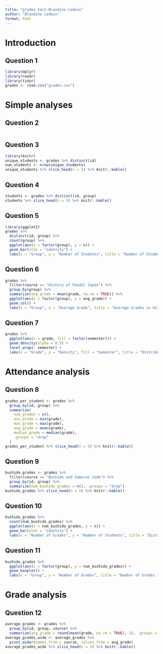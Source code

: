 ```yaml
---
title: "grades-test-Blandine-Ledoux"
author: "Blandine Ledoux"
format: html
---
```

# Introduction

## Question 1

```r
library(dplyr)
library(readr)
library(tidyr)
grades <- read.csv("grades.csv")
```

# Simple analyses

## Question 2

```r

```

## Question 3
```r
library(knitr)
unique_students <- grades %>% distinct(id)
num_students <- nrow(unique_students)
unique_students %>% slice_head(n = 5) %>% knitr::kable()
```

## Question 4

```r
students <- grades %>% distinct(id, group)
students %>% slice_head(n = 5) %>% knitr::kable()
```

## Question 5

```r
library(ggplot2)
grades %>%
  distinct(id, group) %>%
  count(group) %>%
  ggplot(aes(x = factor(group), y = n)) +
  geom_bar(stat = "identity") +
  labs(x = "Group", y = "Number of Students", title = "Number of Students per Group")
```

## Question 6

```r
grades %>%
  filter(course == "History of Feudal Japan") %>%
  group_by(group) %>%
  summarize(avg_grade = mean(grade, na.rm = TRUE)) %>%
  ggplot(aes(x = factor(group), y = avg_grade)) +
  geom_col() +
  labs(x = "Group", y = "Average Grade", title = "Average Grades in History of Feudal Japan by Group")
```

## Question 7

```r
grades %>%
  ggplot(aes(x = grade, fill = factor(semester))) +
  geom_density(alpha = 0.5) +
  facet_wrap(~ semester) +
  labs(x = "Grade", y = "Density", fill = "Semester", title = "Distribution of Grades by Semester")
```

# Attendance analysis

## Question 8

```r
grades_per_student <- grades %>%
  group_by(id, group) %>%
  summarize(
    num_grades = n(),
    min_grade = min(grade),
    max_grade = max(grade),
    avg_grade = mean(grade),
    median_grade = median(grade),
    .groups = "drop"
  )
grades_per_student %>% slice_head(n = 5) %>% knitr::kable()
```

## Question 9

```r
bushido_grades <- grades %>%
  filter(course == "Bushido and Samurai Code") %>%
  group_by(id, group) %>%
  summarize(num_bushido_grades = n(), .groups = "drop")
bushido_grades %>% slice_head(n = 5) %>% knitr::kable()
```

## Question 10

```r
bushido_grades %>%
  count(num_bushido_grades) %>%
  ggplot(aes(x = num_bushido_grades, y = n)) +
  geom_bar(stat = "identity") +
  labs(x = "Number of Grades", y = "Number of Students", title = "Distribution of Grades in Bushido and Samurai Code")
```

## Question 11

```r
bushido_grades %>%
  ggplot(aes(x = factor(group), y = num_bushido_grades)) +
  geom_boxplot() +
  labs(x = "Group", y = "Number of Grades", title = "Number of Grades in Bushido and Samurai Code by Group")
```

# Grade analysis

## Question 12

```r
average_grades <- grades %>%
  group_by(id, group, course) %>%
  summarize(avg_grade = round(mean(grade, na.rm = TRUE), 2), .groups = "drop")
average_grades_wide <- average_grades %>%
  pivot_wider(names_from = course, values_from = avg_grade)
average_grades_wide %>% slice_head(n = 5) %>% knitr::kable()
```

